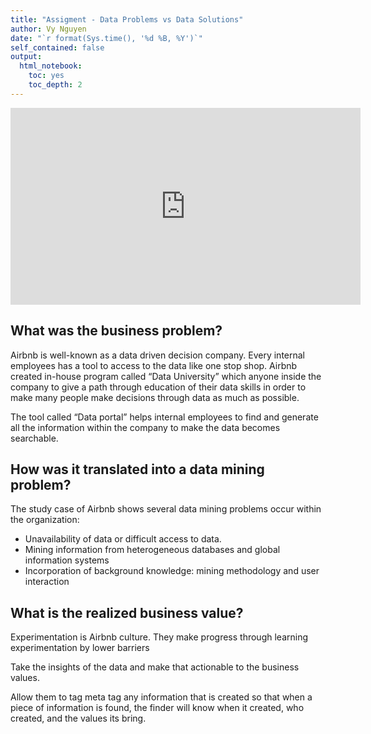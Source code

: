 ```yaml
---
title: "Assigment - Data Problems vs Data Solutions"
author: Vy Nguyen
date: "`r format(Sys.time(), '%d %B, %Y')`"
self_contained: false
output:
  html_notebook:
    toc: yes
    toc_depth: 2
---
```



<iframe width="560" height="315" src="https://www.youtube.com/embed/yppVYMxreMw" title="YouTube video player" frameborder="0" allow="accelerometer; autoplay; clipboard-write; encrypted-media; gyroscope; picture-in-picture" allowfullscreen></iframe>


## What was the business problem?

Airbnb is well-known as a data driven decision company. Every internal employees has a tool to access to the data like one stop shop. Airbnb created in-house program called "Data University" which anyone inside the company to give a path through education of their data skills in order to make many people make decisions through data as much as possible.

The tool called "Data portal" helps internal employees to find and generate all the information within the company to make the data becomes searchable. 

## How was it translated into a data mining problem?

The study case of Airbnb shows several data mining problems occur within the organization: 

- Unavailability of data or difficult access to data.
- Mining information from heterogeneous databases and global information systems
- Incorporation of background knowledge: mining methodology and user interaction  

## What is the realized business value?
Experimentation is Airbnb culture. They make progress through learning experimentation by lower barriers

Take the insights of the data and make that actionable to the business values.

Allow them to tag meta tag any information that is created so that when a piece of information is found, the finder will know when it created, who created, and the values its bring. 